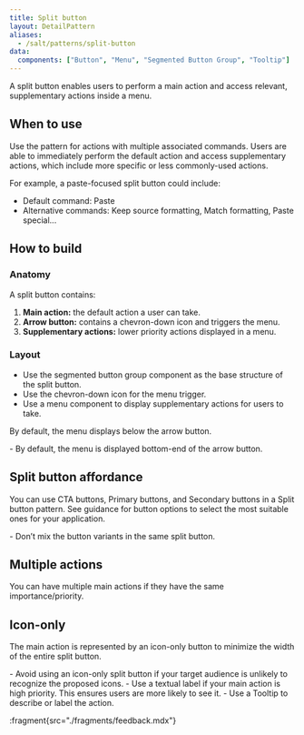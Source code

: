 ```yaml
---
title: Split button
layout: DetailPattern
aliases:
  - /salt/patterns/split-button
data:
  components: ["Button", "Menu", "Segmented Button Group", "Tooltip"]
---
```


A split button enables users to perform a main action and access relevant, supplementary actions inside a menu. 

<Diagram
  src="/img/patterns/split-button/split-button-hero-shot.png"
  alt="Example showing a split button."
  border
/>

## When to use

Use the pattern for actions with multiple associated commands. Users are able to immediately perform the default action and access supplementary actions, which include more specific or less commonly-used actions.

For example, a paste-focused split button could include: 
- Default command: Paste 
- Alternative commands: Keep source formatting, Match formatting, Paste special...

## How to build

### Anatomy

A split button contains:

1. **Main action:** the default action a user can take.
2. **Arrow button:** contains a chevron-down icon and triggers the menu.
3. **Supplementary actions:** lower priority actions displayed in a menu. 

<Diagram
  src="/img/patterns/split-button/split-button-anatomy.png"
  alt="Split button showing supplementary actions."
  border
/>

### Layout

- Use the segmented button group component as the base structure of the split button.
- Use the chevron-down icon for the menu trigger.
- Use a menu component to display supplementary actions for users to take.

By default, the menu displays below the arrow button.

<Diagram
  src="/img/patterns/split-button/split-button-layout.png"
  alt="layout"
  border
/>

<ExampleContainer type="positive" customPillText="Best practices">
- By default, the menu is displayed bottom-end of the arrow button.
</ExampleContainer>

## Split button affordance

You can use CTA buttons, Primary buttons, and Secondary buttons in a Split button pattern. See guidance for button options to select the most suitable ones for your application.

<Diagram
  src="/img/patterns/split-button/split-button-affordance.png"
  alt="Example showing CTA, Primary and Secondary variants of a split button."
  caption="Example showing CTA, Primary and Secondary variants of a split button."
  border
/>

<ExampleContainer type="positive" customPillText="Best practices">
- Don’t mix the button variants in the same split button.
</ExampleContainer>

## Multiple actions

You can have multiple main actions if they have the same importance/priority.

<Diagram
  src="/img/patterns/split-button/split-button-multiple-actions.png"
  alt="Multiple actions."
  border
  caption="Example showing two main actions, Copy and Paste, in a split button."
/>

## Icon-only

The main action is represented by an icon-only button to minimize the width of the entire split button.

<Diagram
  src="/img/patterns/split-button/split-button-icon-only.png"
  alt="Icon only."
  border
  caption="Example showing the main action represented by an icon with a Tooltip."
/>

<ExampleContainer type="positive" customPillText="Best practices">
- Avoid using an icon-only split button if your target audience is unlikely to recognize the proposed icons.
- Use a textual label if your main action is high priority. This ensures users are more likely to see it.
- Use a Tooltip to describe or label the action.
</ExampleContainer>

:fragment{src="./fragments/feedback.mdx"}
